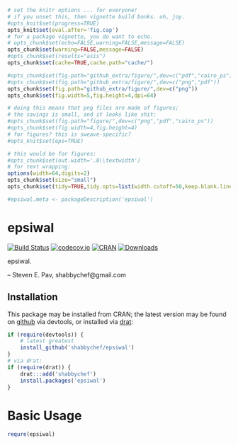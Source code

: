 ```r
# set the knitr options ... for everyone!
# if you unset this, then vignette build bonks. oh, joy.
#opts_knit$set(progress=TRUE)
opts_knit$set(eval.after='fig.cap')
# for a package vignette, you do want to echo.
# opts_chunk$set(echo=FALSE,warning=FALSE,message=FALSE)
opts_chunk$set(warning=FALSE,message=FALSE)
#opts_chunk$set(results="asis")
opts_chunk$set(cache=TRUE,cache.path="cache/")

#opts_chunk$set(fig.path="github_extra/figure/",dev=c("pdf","cairo_ps"))
#opts_chunk$set(fig.path="github_extra/figure/",dev=c("png","pdf"))
opts_chunk$set(fig.path="github_extra/figure/",dev=c("png"))
opts_chunk$set(fig.width=5,fig.height=4,dpi=64)

# doing this means that png files are made of figures;
# the savings is small, and it looks like shit:
#opts_chunk$set(fig.path="figure/",dev=c("png","pdf","cairo_ps"))
#opts_chunk$set(fig.width=4,fig.height=4)
# for figures? this is sweave-specific?
#opts_knit$set(eps=TRUE)

# this would be for figures:
#opts_chunk$set(out.width='.8\\textwidth')
# for text wrapping:
options(width=64,digits=2)
opts_chunk$set(size="small")
opts_chunk$set(tidy=TRUE,tidy.opts=list(width.cutoff=50,keep.blank.line=TRUE))

#epsiwal.meta <- packageDescription('epsiwal')
```

# epsiwal

[![Build Status](https://travis-ci.org/shabbychef/epsiwal.png)](https://travis-ci.org/shabbychef/epsiwal)
[![codecov.io](http://codecov.io/github/shabbychef/epsiwal/coverage.svg?branch=master)](http://codecov.io/github/shabbychef/epsiwal?branch=master)
[![CRAN](http://www.r-pkg.org/badges/version/epsiwal)](http://cran.rstudio.com/package=epsiwal) 
[![Downloads](http://cranlogs.r-pkg.org/badges/epsiwal?color=brightgreen)](http://www.r-pkg.org/pkg/epsiwal)

epsiwal.

-- Steven E. Pav, shabbychef@gmail.com

## Installation

This package may be installed from CRAN; the latest version may be
found on [github](https://www.github.com/shabbychef/epsiwal "epsiwal")
via devtools, or installed via [drat](https://github.com/eddelbuettel/drat "drat"):

```r
if (require(devtools)) {
	# latest greatest
	install_github('shabbychef/epsiwal')
}
# via drat:
if (require(drat)) {
	drat:::add('shabbychef')
	install.packages('epsiwal')
}
```

# Basic Usage

```r
requre(epsiwal)
```
